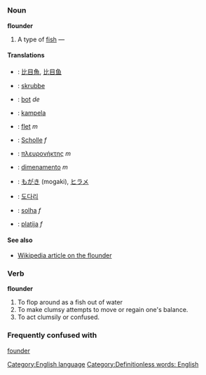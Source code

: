 =={{en}}==
[[Category:English language]]
===Noun===
'''flounder'''<!-- same singular and plural? --><!-- both uncountable and countable, methinks --[[User:Vladisdead|Vladisdead]] 04:09, 30 Sep 2004 (UTC) -->

# A type of [[fish]] &mdash; {{stub}}

====Translations====
*{{zh}}: [[比目魚]], [[比目鱼]]
*{{da}}: [[skrubbe]]
*{{nl}}: [[bot]] ''de''
*{{fi}}: [[kampela]]
*{{fr}}: [[flet]] ''m''
*{{de}}: [[Scholle]] ''f''
*{{el}}: [[πλευρονήκτης]] ''m''
*{{it}}: [[dimenamento]] ''m''
*{{ja}}: [[もがき]] (mogaki), [[ヒラメ]]
*{{ko}}: [[도다리]]
*{{pt}}: [[solha]] ''f''
*{{es}}: [[platija]] ''f''
====See also====
*[[w:Flounder|Wikipedia article on the flounder]]
===Verb===
'''flounder'''

# To flop around as a fish out of water
# To make clumsy attempts to move or regain one's balance.
# To act clumsily or confused.
===Frequently confused with===
[[founder]]

[[Category:Definitionless words: English]]